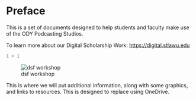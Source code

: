 # Preface {.unnumbered}

This is a set of documents designed to help students and faculty make use of the ODY Podcasting Studios.

To learn more about our Digital Scholarship Work: <https://digital.stlawu.edu>

```r
1 + 1


```

![dsf workshop](images/dsf-interview-ewb%20-%201.jpeg)

This is where we will put additional information, along with some graphics, and links to resources. This is designed to replace using OneDrive.
